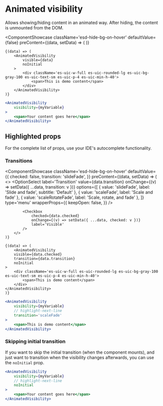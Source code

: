# Animated visibility


Allows showing/hiding content in an animated way. After hiding, the content is unmounted from the DOM.

<ComponentShowcase
	className='esd-hide-bg-on-hover'
	defaultValue={false}
	preContent={(data, setData) => (
		<Checkbox
			checked={data}
			onChange={setData}
			label='Visible'
		/>
	)}
>
	{(data) => (
		<AnimatedVisibility
			visible={data}
			noInitial
		>
			<div className='es-uic-w-full es-uic-rounded-lg es-uic-bg-gray-100 es-uic-text-sm es-uic-p-4 es-uic-min-h-40'>
				<span>This is demo content</span>
			</div>
		</AnimatedVisibility>
	)}
</ComponentShowcase>

```jsx
<AnimatedVisibility
	visibility={myVariable}
>
	<span>Your content goes here</span>
</AnimatedVisibility>
```

## Highlighted props

For the complete list of props, use your IDE's autocomplete functionality.

### Transitions

<ComponentShowcase
	className='esd-hide-bg-on-hover'
	defaultValue={{
		checked: false,
		transition: 'slideFade',
	}}
	preContent={(data, setData) => (
		<>
			<OptionSelect
				label='Transition'
				value={data.transition}
				onChange={(v) => setData({ ...data, transition: v })}
				options={[
					{ value: 'slideFade', label: 'Slide and fade', subtitle: 'Default' },
					{ value: 'scaleFade', label: 'Scale and fade' },
					{ value: 'scaleRotateFade', label: 'Scale, rotate, and fade' },
				]}
				type='menu'
				wrapperProps={{
					keepOpen: false,
				}}
			/>

			<Checkbox
				checked={data.checked}
				onChange={(v) => setData({ ...data, checked: v })}
				label='Visible'
			/>
		</>
	)}
>
	{(data) => (
		<AnimatedVisibility
		visible={data.checked}
		transition={data.transition}
		noInitial
	>
		<div className='es-uic-w-full es-uic-rounded-lg es-uic-bg-gray-100 es-uic-text-sm es-uic-p-4 es-uic-min-h-40'>
			<span>This is demo content</span>
		</div>
	</AnimatedVisibility>
	)}
</ComponentShowcase>

```jsx
<AnimatedVisibility
	visibility={myVariable}
	// highlight-next-line
	transition='scaleFade'
>
	<span>This is demo content</span>
</AnimatedVisibility>
```

### Skipping initial transition

If you want to skip the initial transition (when the component mounts), and just want to transition
when the visibility changes afterwards, you can use the `noInitial` prop.

```jsx
<AnimatedVisibility
	visibility={myVariable}
	// highlight-next-line
	noInitial
>
	<span>Your content goes here</span>
</AnimatedVisibility>
```
